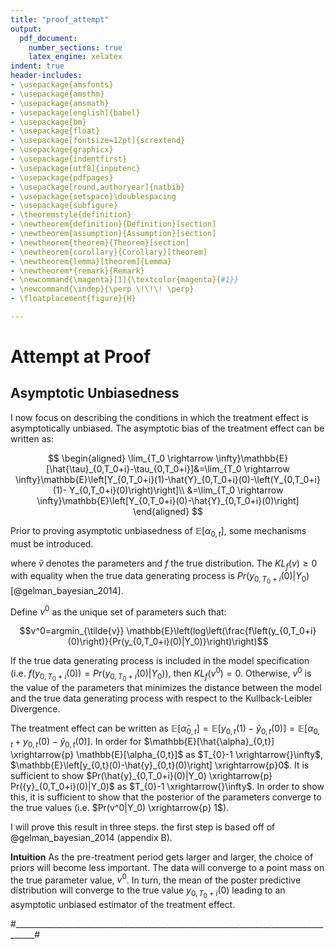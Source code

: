 ```yaml
---
title: "proof_attempt"
output: 
  pdf_document:
    number_sections: true
    latex_engine: xelatex
indent: true
header-includes:
- \usepackage{amsfonts}
- \usepackage{amsthm}
- \usepackage{amsmath}
- \usepackage[english]{babel}
- \usepackage{bm}
- \usepackage{float}
- \usepackage[fontsize=12pt]{scrextend}
- \usepackage{graphicx}
- \usepackage{indentfirst}
- \usepackage[utf8]{inputenc}
- \usepackage{pdfpages}
- \usepackage[round,authoryear]{natbib}
- \usepackage{setspace}\doublespacing
- \usepackage{subfigure}
- \theoremstyle{definition}
- \newtheorem{definition}{Definition}[section]
- \newtheorem{assumption}{Assumption}[section]
- \newtheorem{theorem}{Theorem}[section]
- \newtheorem{corollary}{Corollary}[theorem]
- \newtheorem{lemma}[theorem]{Lemma}
- \newtheorem*{remark}{Remark}
- \newcommand{\magenta}[1]{\textcolor{magenta}{#1}}
- \newcommand{\indep}{\perp \!\!\! \perp}
- \floatplacement{figure}{H}

---
```

# Attempt at Proof

## Asymptotic Unbiasedness

I now focus on describing the conditions in which the treatment effect is asymptotically unbiased. The asymptotic bias of the treatment effect can be written as:

$$
\begin{aligned}
\lim_{T_0 \rightarrow \infty}\mathbb{E}[\hat{\tau}_{0,T_0+i}-\tau_{0,T_0+i}]&=\lim_{T_0 \rightarrow \infty}\mathbb{E}\left[Y_{0,T_0+i}(1)-\hat{Y}_{0,T_0+i}(0)-\left(Y_{0,T_0+i}(1)- Y_{0,T_0+i}(0)\right)\right]\\
&=\lim_{T_0 \rightarrow \infty}\mathbb{E}\left[Y_{0,T_0+i}(0)-\hat{Y}_{0,T_0+i}(0)\right]
\end{aligned}
$$


Prior to proving asymptotic unbiasedness of $\mathbb{E}\left[\alpha_{0,t}\right]$, some mechanisms must be introduced.

\theoremstyle{definition}
\begin{definition}{}
The Kullback-Leibler Divergence of the proposed distribution $Pr(y_{0,T_0+i}(0)|Y_0)$ with respect to the true distribution $f\left(y_{0,T_0+i}(0)\right)$ is defined as:
$$KL_f(\tilde{v})=\mathbb{E}\left(log\left(\frac{f\left(y_{0,T_0+i}(0)\right)}{Pr(y_{0,T_0+i}(0)|Y_0)}\right) \right)$$
\end{definition}

where $\tilde{v}$ denotes the parameters and $f$ the true distribution. The $KL_f(v) \ge 0$ with equality when the true data generating process is $Pr(y_{0,T_0+i}(0)|Y_0)$ [@gelman_bayesian_2014].

Define $v^0$ as the unique set of parameters such that:

$$v^0=argmin_{\tilde{v}} \mathbb{E}\left(log\left(\frac{f\left(y_{0,T_0+i}(0)\right)}{Pr(y_{0,T_0+i}(0)|Y_0)}\right)\right)$$

If the true data generating process is included in the model specification (i.e. $f\left(y_{0,T_0+i}(0)\right)=Pr(y_{0,T_0+i}(0)|Y_0)$), then $KL_f(v^0)=0$. Otherwise, $v^0$ is the value of the parameters that minimizes the distance between the model and the true data generating process with respect to the Kullback-Leibler Divergence.

The treatment effect can be written as $\mathbb{E}[\hat{\alpha}_{0,t}]=\mathbb{E}\left[y_{0,t}(1)-\hat{y}_{0,t}(0)\right]=\mathbb{E}\left[\alpha_{0,t}+y_{0,t}(0)-\hat{y}_{0,t}(0)\right]$. In order for $\mathbb{E}[\hat{\alpha}_{0,t}] \xrightarrow{p} \mathbb{E}[\alpha_{0,t}]$ as $T_{0}-1 \xrightarrow{}\infty$,  $\mathbb{E}\left[y_{0,t}(0)-\hat{y}_{0,t}(0)\right] \xrightarrow{p}0$. It is sufficient to show $Pr(\hat{y}_{0,T_0+i}(0)|Y_0) \xrightarrow{p} Pr({y}_{0,T_0+i}(0)|Y_0)$ as $T_{0}-1 \xrightarrow{}\infty$. In order to show this, it is sufficient to show that the posterior of the parameters converge to the true values (i.e. $Pr(v^0|Y_0) \xrightarrow{p} 1$).


\begin{theorem}[Asymptotic Unbiasedness]
\label{ass_unbias}
Assume that:

1) the model specification is the true data generating process.

2) $v$ is defined on a finite parameter space V and $Pr(v=v^0)>0$.

3) $\{y_{0,1}(0),...y_{0,T}(0)\}$ is a stationary ergodic process.

4) The poster distribution $Pr(v|Y_0)$ is unimodal.

If all the above assumptions are met, then $\mathbb{E}[\hat{\alpha}_{0,t}] \xrightarrow{p} \mathbb{E}[\alpha_{0,t}]$ as $T_{0}-1 \xrightarrow{p}\infty$.
\end{theorem}

I will prove this result in three steps. the first step is based off of @gelman_bayesian_2014 (appendix B).

\begin{proof}

Step 1: $Pr(v^0|Y_0) \xrightarrow{p} 1$

Define $v' \ne v^0$. Consider the following:


\begin{align}
log\left(\frac{Pr(v=v'|Y_0)}{Pr(v=v^0|Y_0)}\right)&=log\left(\frac{\pi(v=v')}{\pi(v=v^0)} \right)+log\left(\frac{Pr(Y_0|v)}{Pr(Y_0|v^0)}\right)  & \text{Bayes Rule}\\
&= log\left(\frac{\pi(v=v')}{\pi(v=v^0)}\right)+log\left(\frac{\Pi_{t=1}^{T_0-1}Pr(y_{0,t}(0)|v=v')}{\Pi_{t=1}^{T_0-1}Pr(y_{0,t}(0)|v=v^0)}\right) & \text{Model Specification}\\
&= log\left(\frac{\pi(v=v')}{\pi(v=v^0)}\right)+\sum_{t=1}^{T_0-1}log\left(\frac{Pr(y_{0,t}(0)|v=v')}{Pr(y_{0,t}(0)|v=v^0)}\right) & \text{log rules}\\
&= log\left(\frac{\pi(v=v')}{\pi(v=v^0)}\right)+\frac{T_0-1}{T_0-1}\sum_{t=1}^{T_0-1}log\left(\frac{Pr(y_{0,t}(0)|v=v')}{Pr(y_{0,t}(0)|v=v^0)}\right) & \text{multiply by 1}
\end{align}


Focus for a moment on the second term. Notice that as $T_0-1 \rightarrow \infty$:


\begin{align}
\frac{1}{T_0-1}\sum_{t=1}^{T_0-1}log\left(\frac{Pr(y_{0,t}(0)|v=v')}{Pr(y_{0,t}(0)|v=v^0)}\right) &\xrightarrow{} \mathbb{E}\left(log\left(\frac{Pr(y_{0,t}(0)|v=v')}{Pr(y_{0,t}(0)|v=v^0)}\right)\right) & \text{ergodic stationary}\\
&= \mathbb{E}\left(log\left(\frac{Pr(y_{0,t}(0)|v=v') f(y_{0,t}(0))}{Pr(y_{0,t}(0)|v=v^0)f(y_{0,t}(0))}\right)\right) & \text{multiply by 1}\\
&=KL_f(v^0)-KL_f(v')\\
&<0 
\end{align}

Combining this result and (10) yields:

$$
\begin{aligned}
log\left(\frac{Pr(v=v'|Y_0)}{Pr(v=v^0|Y_0)}\right) \xrightarrow{} -\infty 
\end{aligned}
$$

as $T_0-1 \rightarrow \infty$. Rearranging concludes $Pr(v=v'|Y_0) \rightarrow 0$ for all $v \ne v^0$. Therefore, $Pr(v=v^0|Y_0) \rightarrow 1$. Equivalently, $v \rightarrow v^0$ as $T_0-1 \xrightarrow{} \infty$.

Step 2: $Pr(\hat{y}_{0,T_0+i}(0)|Y_0) \xrightarrow{p} Pr({y}_{0,T_0+i}(0)|Y_0)$

Recall:

$$Pr(\hat{y}_{0,T_0+i}(0)|Y_0)=\sum_{v' \in V} Pr(y_{0,T_0+i}(0)|Y_0,v=v')Pr(v=v'|Y_0)$$


\magenta{I need help here. I'm not sure if I can pull the limit into the integral. I feel like I can't, but I also know this should be an asymptotic unbiased estimator from other papers.}


step 3: $\mathbb{E}[\hat{\alpha}_{0,t}] \xrightarrow{p} \mathbb{E}[\alpha_{0,t}]$ as $T_{0}-1 \xrightarrow{}\infty$

In order for $\mathbb{E}[\hat{\alpha}_{0,t}] \xrightarrow{p} \mathbb{E}[\alpha_{0,t}]$ as $T_{0}-1 \xrightarrow{}\infty$,  $\mathbb{E}\left[y_{0,T_0+i}(0)-\hat{y}_{0,T-0+i}(0)\right] \xrightarrow{p}0$

---Note for me---

Once I get step 2, I think I can say if $Pr(\hat{y}_{0,T_0+i}(0)|Y_0) \xrightarrow{p} Pr({y}_{0,T_0+i}(0)|Y_0)$, then $\mathbb{E}\left[y_{0,t}(0)-\hat{y}_{0,t}(0)|Y_0\right] \xrightarrow{p}0$ which then leads to $\mathbb{E}\left[\mathbb{E}\left[y_{0,t}(0)-\hat{y}_{0,t}(0)|Y_0\right]\right] \xrightarrow{p}0$.

---

\end{proof}

**Intuition** As the pre-treatment period gets larger and larger, the choice of priors will become less important. The data will converge to a point mass on the true parameter value, $v^0$. In turn, the mean of the poster predictive distribution will converge to the true value $y_{0,T_0+i}(0)$ leading to an asymptotic unbiased estimator of the treatment effect.

\begin{remark}
So long as the choice of priors assigns non-zero probability to the true parameter values $v^0$, then the choice of priors is irrelevant in the limit. However, this is not true for finite sample estimation. In application, the choice of priors can have massive effects on inference.
\end{remark}

\begin{remark}
This proof was shown using a finite parameter space. However, the assumption can be relaxed by assuming a compact set on the parameter space.
\magenta{Should I do it for continuous parameter space? I don't think it adds anything}
\end{remark}

\begin{remark}
This result provides assurance of unbiasedness in the limit. However, inference is not drawn from asymptotic results.
\end{remark}
#___________________________________________________________________________________#
